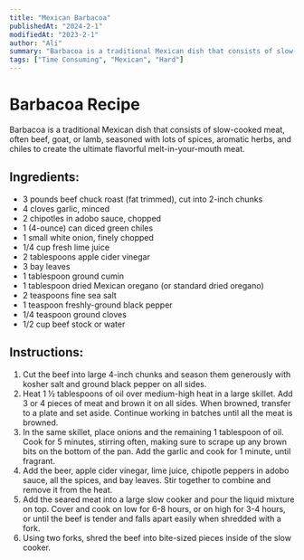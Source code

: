 ```yaml
---
title: "Mexican Barbacoa"
publishedAt: "2024-2-1"
modifiedAt: "2023-2-1"
author: "Ali"
summary: "Barbacoa is a traditional Mexican dish that consists of slow-cooked meat, often beef, goat, or lamb, seasoned with lots of spices, aromatic herbs, and chiles to create the ultimate flavorful melt-in-your-mouth meat."
tags: ["Time Consuming", "Mexican", "Hard"]
---
```


<!-- https://www.gimmesomeoven.com/barbacoa-recipe/ -->

# Barbacoa Recipe

Barbacoa is a traditional Mexican dish that consists of slow-cooked meat, often beef, goat, or lamb, seasoned with lots of spices, aromatic herbs, and chiles to create the ultimate flavorful melt-in-your-mouth meat.

## Ingredients:
- 3 pounds beef chuck roast (fat trimmed), cut into 2-inch chunks
- 4 cloves garlic, minced
- 2 chipotles in adobo sauce, chopped
- 1 (4-ounce) can diced green chiles
- 1 small white onion, finely chopped
- 1/4 cup fresh lime juice
- 2 tablespoons apple cider vinegar
- 3 bay leaves
- 1 tablespoon ground cumin
- 1 tablespoon dried Mexican oregano (or standard dried oregano)
- 2 teaspoons fine sea salt
- 1 teaspoon freshly-ground black pepper
- 1/4 teaspoon ground cloves
- 1/2 cup beef stock or water

## Instructions:
1. Cut the beef into large 4-inch chunks and season them generously with kosher salt and ground black pepper on all sides.
2. Heat 1 ½ tablespoons of oil over medium-high heat in a large skillet. Add 3 or 4 pieces of meat and brown it on all sides. When browned, transfer to a plate and set aside. Continue working in batches until all the meat is browned.
3. In the same skillet, place onions and the remaining 1 tablespoon of oil. Cook for 5 minutes, stirring often, making sure to scrape up any brown bits on the bottom of the pan. Add the garlic and cook for 1 minute, until fragrant.
4. Add the beer, apple cider vinegar, lime juice, chipotle peppers in adobo sauce, all the spices, and bay leaves. Stir together to combine and remove it from the heat.
5. Add the seared meat into a large slow cooker and pour the liquid mixture on top. Cover and cook on low for 6-8 hours, or on high for 3-4 hours, or until the beef is tender and falls apart easily when shredded with a fork.
6. Using two forks, shred the beef into bite-sized pieces inside of the slow cooker.

